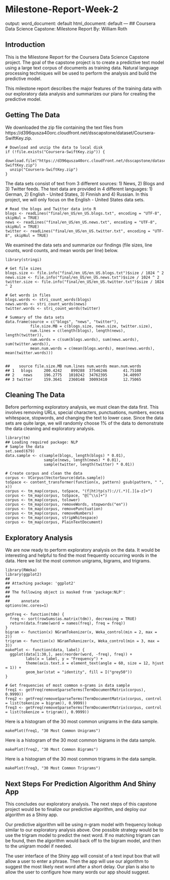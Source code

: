 # Milestone-Report-Week-2

output:
  word_document: default
  html_document: default
---
## Coursera Data Science Capstone: Milestone Report
By: William Roth

## Introduction
This is the Milestone Report for the Coursera Data Science Capstone project. The goal of the capstone project is to create a predictive text model using a large text corpus of documents as training data. Natural language processing techniques will be used to perform the analysis and build the predictive model.

This milestone report describes the major features of the training data with our exploratory data analysis and summarizes our plans for creating the predictive model.

## Getting The Data

We downloaded the zip file containing the text files from https://d396qusza40orc.cloudfront.net/dsscapstone/dataset/Coursera-SwiftKey.zip.

    # Download and unzip the data to local disk
    if (!file.exists("Coursera-SwiftKey.zip")) {
      download.file("https://d396qusza40orc.cloudfront.net/dsscapstone/dataset/Coursera-SwiftKey.zip")
      unzip("Coursera-SwiftKey.zip")
    }
    
The data sets consist of text from 3 different sources: 1) News, 2) Blogs and 3) Twitter feeds. The text data are provided in 4 different languages: 1) German, 2) English - United States, 3) Finnish and 4) Russian. In this project, we will only focus on the English - United States data sets.

    # Read the blogs and Twitter data into R
    blogs <- readLines("final/en_US/en_US.blogs.txt", encoding = "UTF-8", skipNul = TRUE)
    news <- readLines("final/en_US/en_US.news.txt", encoding = "UTF-8", skipNul = TRUE)
    twitter <- readLines("final/en_US/en_US.twitter.txt", encoding = "UTF-8", skipNul = TRUE)

We examined the data sets and summarize our findings (file sizes, line counts, word counts, and mean words per line) below.

    library(stringi)
    
    # Get file sizes
    blogs.size <- file.info("final/en_US/en_US.blogs.txt")$size / 1024 ^ 2
    news.size <- file.info("final/en_US/en_US.news.txt")$size / 1024 ^ 2
    twitter.size <- file.info("final/en_US/en_US.twitter.txt")$size / 1024 ^ 2

    # Get words in files
    blogs.words <- stri_count_words(blogs)
    news.words <- stri_count_words(news)
    twitter.words <- stri_count_words(twitter)

    # Summary of the data sets
    data.frame(source = c("blogs", "news", "twitter"),
               file.size.MB = c(blogs.size, news.size, twitter.size),
               num.lines = c(length(blogs), length(news), length(twitter)),
               num.words = c(sum(blogs.words), sum(news.words), sum(twitter.words)),
               mean.num.words = c(mean(blogs.words), mean(news.words), mean(twitter.words)))
               
               
    ##    source file.size.MB num.lines num.words mean.num.words
    ## 1   blogs     200.4242    899288  37546246       41.75108
    ## 2    news     196.2775   1010242  34762395       34.40997
    ## 3 twitter     159.3641   2360148  30093410       12.75065
    
## Cleaning The Data
Before performing exploratory analysis, we must clean the data first. This involves removing URLs, special characters, punctuations, numbers, excess whitespace, stopwords, and changing the text to lower case. Since the data sets are quite large, we will randomly choose 1% of the data to demonstrate the data cleaning and exploratory analysis.

    library(tm)
    ## Loading required package: NLP
    # Sample the data
    set.seed(679)
    data.sample <- c(sample(blogs, length(blogs) * 0.01),
                     sample(news, length(news) * 0.01),
                     sample(twitter, length(twitter) * 0.01))

    # Create corpus and clean the data
    corpus <- VCorpus(VectorSource(data.sample))
    toSpace <- content_transformer(function(x, pattern) gsub(pattern, " ", x))
    corpus <- tm_map(corpus, toSpace, "(f|ht)tp(s?)://(.*)[.][a-z]+")
    corpus <- tm_map(corpus, toSpace, "@[^\\s]+")
    corpus <- tm_map(corpus, tolower)
    corpus <- tm_map(corpus, removeWords, stopwords("en"))
    corpus <- tm_map(corpus, removePunctuation)
    corpus <- tm_map(corpus, removeNumbers)
    corpus <- tm_map(corpus, stripWhitespace)
    corpus <- tm_map(corpus, PlainTextDocument)

## Exploratory Analysis
We are now ready to perform exploratory analysis on the data. It would be interesting and helpful to find the most frequently occurring words in the data. Here we list the most common unigrams, bigrams, and trigrams.

    library(RWeka)
    library(ggplot2)
    ## 
    ## Attaching package: 'ggplot2'
    ## 
    ## The following object is masked from 'package:NLP':
    ## 
    ##     annotate
    options(mc.cores=1)
    
    getFreq <- function(tdm) {
      freq <- sort(rowSums(as.matrix(tdm)), decreasing = TRUE)
      return(data.frame(word = names(freq), freq = freq))
    }
    bigram <- function(x) NGramTokenizer(x, Weka_control(min = 2, max = 2))
    trigram <- function(x) NGramTokenizer(x, Weka_control(min = 3, max = 3))
    makePlot <- function(data, label) {
      ggplot(data[1:30,], aes(reorder(word, -freq), freq)) +
             labs(x = label, y = "Frequency") +
             theme(axis.text.x = element_text(angle = 60, size = 12, hjust = 1)) +
             geom_bar(stat = "identity", fill = I("grey50"))
    }
    
    # Get frequencies of most common n-grams in data sample
    freq1 <- getFreq(removeSparseTerms(TermDocumentMatrix(corpus), 0.9999))
    freq2 <- getFreq(removeSparseTerms(TermDocumentMatrix(corpus, control = list(tokenize = bigram)), 0.9999))
    freq3 <- getFreq(removeSparseTerms(TermDocumentMatrix(corpus, control = list(tokenize = trigram)), 0.9999))

Here is a histogram of the 30 most common unigrams in the data sample.

    makePlot(freq1, "30 Most Common Unigrams")
    

Here is a histogram of the 30 most common bigrams in the data sample.

    makePlot(freq2, "30 Most Common Bigrams")
    
Here is a histogram of the 30 most common trigrams in the data sample.

    makePlot(freq3, "30 Most Common Trigrams")

## Next Steps For Prediction Algorithm And Shiny App
This concludes our exploratory analysis. The next steps of this capstone project would be to finalize our predictive algorithm, and deploy our algorithm as a Shiny app.

Our predictive algorithm will be using n-gram model with frequency lookup similar to our exploratory analysis above. One possible strategy would be to use the trigram model to predict the next word. If no matching trigram can be found, then the algorithm would back off to the bigram model, and then to the unigram model if needed.

The user interface of the Shiny app will consist of a text input box that will allow a user to enter a phrase. Then the app will use our algorithm to suggest the most likely next word after a short delay. Our plan is also to allow the user to configure how many words our app should suggest.


